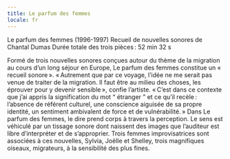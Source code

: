 ```yaml
---
title: Le parfum des femmes
locale: fr
---
```

Le parfum des femmes (1996-1997)
Recueil de nouvelles sonores de Chantal Dumas
Durée totale des trois pièces : 52 min 32 s

Formé de trois nouvelles sonores conçues autour du thème de la migration au cours d’un long séjour en Europe, Le parfum des femmes constitue un « recueil sonore ». « Autrement que par ce voyage, l’idée ne me serait pas venue de traiter de la migration. Il faut être au milieu des choses, les éprouver pour y devenir sensible », confie l’artiste. « C’est dans ce contexte que j’ai appris la signification du mot “ étranger ” et ce qu’il recèle : l’absence de référent culturel, une conscience aiguisée de sa propre identité, un sentiment ambivalent de force et de vulnérabilité. » Dans Le parfum des femmes, le dire prend corps à travers la perception. Le sens est véhiculé par un tissage sonore dont naissent des images que l’auditeur est libre d’interpréter et de s’approprier. Trois femmes improvisatrices sont associées à ces nouvelles, Sylvia, Joëlle et Shelley, trois magnifiques oiseaux, migrateurs, à la sensibilité des plus fines.
